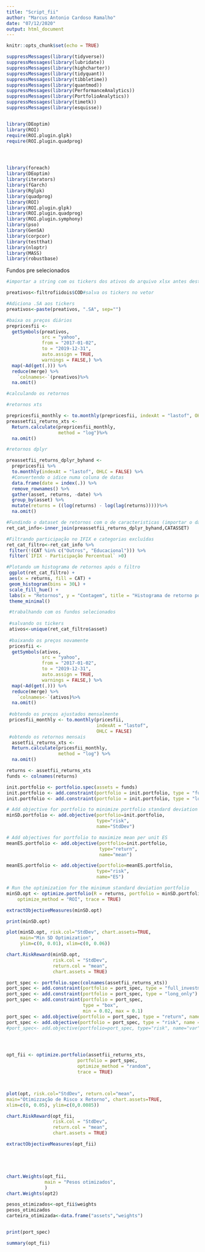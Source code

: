 ```yaml
---
title: "Script_fii"
author: "Marcus Antonio Cardoso Ramalho"
date: "07/12/2020"
output: html_document
---
```


```r
knitr::opts_chunk$set(echo = TRUE)
```


```r

suppressMessages(library(tidyverse))
suppressMessages(library(lubridate))
suppressMessages(library(highcharter))
suppressMessages(library(tidyquant))
suppressMessages(library(tibbletime))
suppressMessages(library(quantmod))
suppressMessages(library(PerformanceAnalytics))
suppressMessages(library(PortfolioAnalytics))
suppressMessages(library(timetk))
suppressMessages(library(esquisse))


library(DEoptim)
library(ROI)
require(ROI.plugin.glpk)
require(ROI.plugin.quadprog)




library(foreach)
library(DEoptim)
library(iterators)
library(fGarch)
library(Rglpk)
library(quadprog)
library(ROI)
library(ROI.plugin.glpk)
library(ROI.plugin.quadprog)
library(ROI.plugin.symphony)
library(pso)
library(GenSA)
library(corpcor)
library(testthat)
library(nloptr)
library(MASS)
library(robustbase)

```

Fundos pre selecionados
```r

#importar a string com os tickers dos ativos do arquivo xlsx antes deste passo (arquivo: filtrofiidois)

preativos<-filtrofiidois$COD#salva os tickers no vetor

#Adiciona .SA aos tickers
preativos<-paste(preativos, ".SA", sep="")

#baixa os preços diários
prepricesfii <- 
  getSymbols(preativos, 
             src = "yahoo", 
             from = "2017-01-02",
             to = "2019-12-31",
             auto.assign = TRUE, 
             warnings = FALSE,) %>% 
  map(~Ad(get(.))) %>% 
  reduce(merge) %>%
    `colnames<-`(preativos)%>%
  na.omit()

#calculando os retornos

#retornos xts

prepricesfii_monthly <- to.monthly(prepricesfii, indexAt = "lastof", OHLC = FALSE)
preassetfii_returns_xts <-
  Return.calculate(prepricesfii_monthly, 
                   method = "log")%>%
  na.omit()

#retornos dplyr

preassetfii_returns_dplyr_byhand <- 
  prepricesfii %>% 
  to.monthly(indexAt = "lastof", OHLC = FALSE) %>%
  #Convertendo o idice numa coluna de datas
  data.frame(date = index(.)) %>%
  remove_rownames() %>% 
  gather(asset, returns, -date) %>% 
  group_by(asset) %>%
  mutate(returns = ((log(returns) - log(lag(returns)))))%>%
  na.omit()

#Fundindo o dataset de retornos com o de caracteristicas (importar o dataframe CATASSET antes!!)
ret_cat_info<-inner_join(preassetfii_returns_dplyr_byhand,CATASSET)

#Filtrando participação no IFIX e categorias excluídas
ret_cat_filtro<-ret_cat_info %>%
 filter(!(CAT %in% c("Outros", "Educacional"))) %>%
 filter(`IFIX - Participação Percentual` >0)

#Plotando um histograma de retornos após o filtro
 ggplot(ret_cat_filtro) +
 aes(x = returns, fill = CAT) +
 geom_histogram(bins = 30L) +
 scale_fill_hue() +
 labs(x = "Retornos", y = "Contagem", title = "Histograma de retorno por categoria - IFIX", fill = "Categorias") +
 theme_minimal()

 #trabalhando com os fundos selecionados
 
 #salvando os tickers 
 ativos<-unique(ret_cat_filtro$asset)
 
 #baixando os preços novamente
 pricesfii <- 
  getSymbols(ativos, 
             src = "yahoo", 
             from = "2017-01-02",
             to = "2019-12-31",
             auto.assign = TRUE, 
             warnings = FALSE,) %>% 
  map(~Ad(get(.))) %>% 
  reduce(merge) %>%
    `colnames<-`(ativos)%>%
  na.omit()
   
 #obtendo os preços ajustados mensalmente
 pricesfii_monthly <- to.monthly(pricesfii,
                                 indexAt = "lastof",
                                 OHLC = FALSE)
 #obtendo os retornos mensais
  assetfii_returns_xts <-
  Return.calculate(pricesfii_monthly, 
                   method = "log") %>% 
  na.omit() 


```

```r

returns <- assetfii_returns_xts
funds <- colnames(returns)

init.portfolio <- portfolio.spec(assets = funds)
init.portfolio <- add.constraint(portfolio = init.portfolio, type = "full_investment")
init.portfolio <- add.constraint(portfolio = init.portfolio, type = "long_only")

# Add objective for portfolio to minimize portfolio standard deviation
minSD.portfolio <- add.objective(portfolio=init.portfolio, 
                                 type="risk", 
                                 name="StdDev")

# Add objectives for portfolio to maximize mean per unit ES
meanES.portfolio <- add.objective(portfolio=init.portfolio, 
                                  type="return", 
                                  name="mean")

meanES.portfolio <- add.objective(portfolio=meanES.portfolio, 
                                 type="risk", 
                                 name="ES")

# Run the optimization for the minimum standard deviation portfolio
minSD.opt <- optimize.portfolio(R = returns, portfolio = minSD.portfolio, 
    optimize_method = "ROI", trace = TRUE)

extractObjectiveMeasures(minSD.opt)

print(minSD.opt)

plot(minSD.opt, risk.col="StdDev", chart.assets=TRUE, 
     main="Min SD Optimization",
     ylim=c(0, 0.01), xlim=c(0, 0.06))

chart.RiskReward(minSD.opt,
                 risk.col = "StdDev",
                 return.col = "mean",
                 chart.assets = TRUE)

```



```r



port_spec <- portfolio.spec(colnames(assetfii_returns_xts))
port_spec <- add.constraint(portfolio = port_spec, type = "full_investment")
port_spec <- add.constraint(portfolio = port_spec, type = "long_only")
port_spec <- add.constraint(portfolio = port_spec,
                            type = "box",
                            min = 0.02, max = 0.1)
port_spec <- add.objective(portfolio = port_spec, type = "return", name = "mean")
port_spec <- add.objective(portfolio = port_spec, type = "risk", name = "StdDev")
#port_spec<- add.objective(portfolio=port_spec, type="risk", name="var")




opt_fii <- optimize.portfolio(assetfii_returns_xts,
                          portfolio = port_spec,
                          optimize_method = "random",
                          trace = TRUE)



plot(opt, risk.col="StdDev", return.col="mean",
main="Otimizzação de Risco x Retorno", chart.assets=TRUE,
xlim=c(0, 0.05), ylim=c(0,0.0085))

chart.RiskReward(opt_fii,
                 risk.col = "StdDev",
                 return.col = "mean",
                 chart.assets = TRUE)

extractObjectiveMeasures(opt_fii)





chart.Weights(opt_fii,
              main = "Pesos otimizados",
              )
chart.Weights(opt2)

pesos_otimizados<-opt_fii$weights
pesos_otimizados
carteira_otimizada<-data.frame("assets","weights")


print(port_spec)

summary(opt_fii)

```
